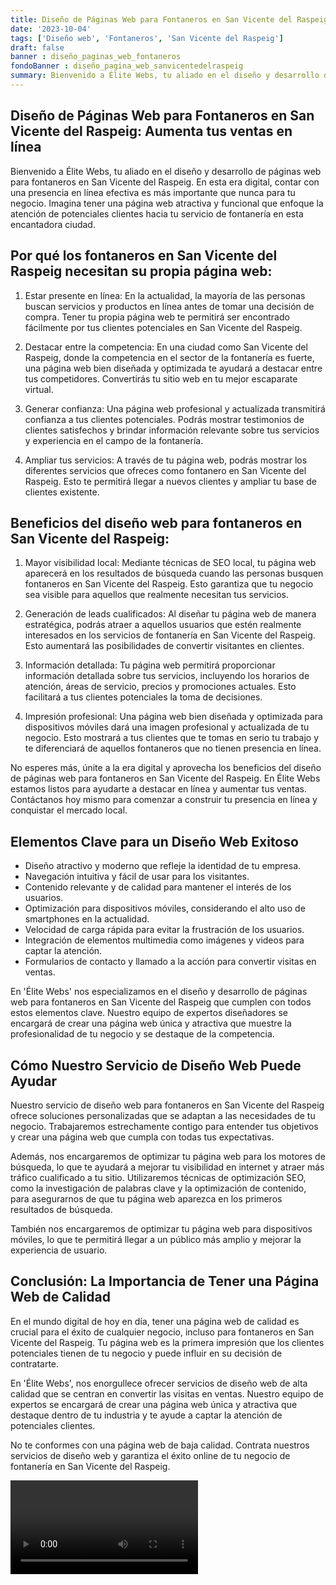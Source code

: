 ```yaml
---
title: Diseño de Páginas Web para Fontaneros en San Vicente del Raspeig
date: '2023-10-04'
tags: ['Diseño web', 'Fontaneros', 'San Vicente del Raspeig']
draft: false
banner : diseño_paginas_web_fontaneros
fondoBanner : diseño_pagina_web_sanvicentedelraspeig
summary: Bienvenido a Élite Webs, tu aliado en el diseño y desarrollo de páginas web para fontaneros en San Vicente del Raspeig. En esta era digital, contar con una presencia en línea efectiva es más importante que nunca para tu negocio. Imagina tener una página web atractiva y funcional que enfoque la atención de potenciales clientes hacia tu servicio de fontanería en esta encantadora ciudad.
---
```


## Diseño de Páginas Web para Fontaneros en San Vicente del Raspeig: Aumenta tus ventas en línea

Bienvenido a Élite Webs, tu aliado en el diseño y desarrollo de páginas web para fontaneros en San Vicente del Raspeig. En esta era digital, contar con una presencia en línea efectiva es más importante que nunca para tu negocio. Imagina tener una página web atractiva y funcional que enfoque la atención de potenciales clientes hacia tu servicio de fontanería en esta encantadora ciudad.

## Por qué los fontaneros en San Vicente del Raspeig necesitan su propia página web:

1. Estar presente en línea: En la actualidad, la mayoría de las personas buscan servicios y productos en línea antes de tomar una decisión de compra. Tener tu propia página web te permitirá ser encontrado fácilmente por tus clientes potenciales en San Vicente del Raspeig.

2. Destacar entre la competencia: En una ciudad como San Vicente del Raspeig, donde la competencia en el sector de la fontanería es fuerte, una página web bien diseñada y optimizada te ayudará a destacar entre tus competidores. Convertirás tu sitio web en tu mejor escaparate virtual.

3. Generar confianza: Una página web profesional y actualizada transmitirá confianza a tus clientes potenciales. Podrás mostrar testimonios de clientes satisfechos y brindar información relevante sobre tus servicios y experiencia en el campo de la fontanería.

4. Ampliar tus servicios: A través de tu página web, podrás mostrar los diferentes servicios que ofreces como fontanero en San Vicente del Raspeig. Esto te permitirá llegar a nuevos clientes y ampliar tu base de clientes existente.

## Beneficios del diseño web para fontaneros en San Vicente del Raspeig:

1. Mayor visibilidad local: Mediante técnicas de SEO local, tu página web aparecerá en los resultados de búsqueda cuando las personas busquen fontaneros en San Vicente del Raspeig. Esto garantiza que tu negocio sea visible para aquellos que realmente necesitan tus servicios.

2. Generación de leads cualificados: Al diseñar tu página web de manera estratégica, podrás atraer a aquellos usuarios que estén realmente interesados en los servicios de fontanería en San Vicente del Raspeig. Esto aumentará las posibilidades de convertir visitantes en clientes.

3. Información detallada: Tu página web permitirá proporcionar información detallada sobre tus servicios, incluyendo los horarios de atención, áreas de servicio, precios y promociones actuales. Esto facilitará a tus clientes potenciales la toma de decisiones.

4. Impresión profesional: Una página web bien diseñada y optimizada para dispositivos móviles dará una imagen profesional y actualizada de tu negocio. Esto mostrará a tus clientes que te tomas en serio tu trabajo y te diferenciará de aquellos fontaneros que no tienen presencia en línea.

No esperes más, únite a la era digital y aprovecha los beneficios del diseño de páginas web para fontaneros en San Vicente del Raspeig. En Élite Webs estamos listos para ayudarte a destacar en línea y aumentar tus ventas. Contáctanos hoy mismo para comenzar a construir tu presencia en línea y conquistar el mercado local.

<GifSeo />

<Cta />

## Elementos Clave para un Diseño Web Exitoso

- Diseño atractivo y moderno que refleje la identidad de tu empresa.
- Navegación intuitiva y fácil de usar para los visitantes.
- Contenido relevante y de calidad para mantener el interés de los usuarios.
- Optimización para dispositivos móviles, considerando el alto uso de smartphones en la actualidad.
- Velocidad de carga rápida para evitar la frustración de los usuarios.
- Integración de elementos multimedia como imágenes y videos para captar la atención.
- Formularios de contacto y llamado a la acción para convertir visitas en ventas.

En 'Élite Webs' nos especializamos en el diseño y desarrollo de páginas web para fontaneros en San Vicente del Raspeig que cumplen con todos estos elementos clave. Nuestro equipo de expertos diseñadores se encargará de crear una página web única y atractiva que muestre la profesionalidad de tu negocio y se destaque de la competencia.

## Cómo Nuestro Servicio de Diseño Web Puede Ayudar

Nuestro servicio de diseño web para fontaneros en San Vicente del Raspeig ofrece soluciones personalizadas que se adaptan a las necesidades de tu negocio. Trabajaremos estrechamente contigo para entender tus objetivos y crear una página web que cumpla con todas tus expectativas.

Además, nos encargaremos de optimizar tu página web para los motores de búsqueda, lo que te ayudará a mejorar tu visibilidad en internet y atraer más tráfico cualificado a tu sitio. Utilizaremos técnicas de optimización SEO, como la investigación de palabras clave y la optimización de contenido, para asegurarnos de que tu página web aparezca en los primeros resultados de búsqueda.

También nos encargaremos de optimizar tu página web para dispositivos móviles, lo que te permitirá llegar a un público más amplio y mejorar la experiencia de usuario.

## Conclusión: La Importancia de Tener una Página Web de Calidad

En el mundo digital de hoy en día, tener una página web de calidad es crucial para el éxito de cualquier negocio, incluso para fontaneros en San Vicente del Raspeig. Tu página web es la primera impresión que los clientes potenciales tienen de tu negocio y puede influir en su decisión de contratarte.

En 'Élite Webs', nos enorgullece ofrecer servicios de diseño web de alta calidad que se centran en convertir las visitas en ventas. Nuestro equipo de expertos se encargará de crear una página web única y atractiva que destaque dentro de tu industria y te ayude a captar la atención de potenciales clientes.

No te conformes con una página web de baja calidad. Contrata nuestros servicios de diseño web y garantiza el éxito online de tu negocio de fontanería en San Vicente del Raspeig.

<Video />

<CtaBot job='Fontaneros' city='San Vicente del Raspeig'/>

<Gmaps query='San Vicente del Raspeig+españa+maps' />